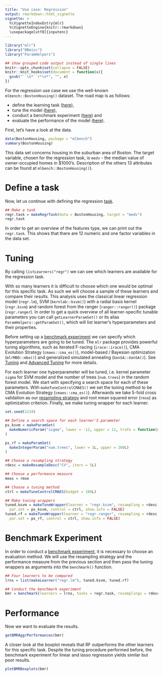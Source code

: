 ```yaml
---
title: "Use case: Regression"
output: rmarkdown::html_vignette
vignette: >
  %\VignetteIndexEntry{mlr}
  %\VignetteEngine{knitr::rmarkdown}
  \usepackage[utf8]{inputenc}
---
```


```r
library("mlr")
library("BBmisc")
library("ParamHelpers")

## show grouped code output instead of single lines
knitr::opts_chunk$set(collapse = FALSE)
knitr::knit_hooks$set(document = function(x){
  gsub("``\n*``r*\n*", "", x)
})
```

For the regression use case we use the well-known `mlbench::BostonHousing()` dataset. 
The road map is as follows:

* define the learning task  ([here](task.html)),
* tune the model ([here](tune.html)),
* conduct a benchmark experiment ([here](benchmark_experiments.html)) and
* evaluate the performance of the model ([here](performance.html)).

First, let's have a look at the data.

```r
data(BostonHousing, package = "mlbench")
summary(BostonHousing)
```

This data set concerns housing in the suburban area of Boston. 
The target variable, chosen for the regression task, is `medv` - the median value of owner-occupied homes in \$1000's. 
Description of the others 13 attributes can be found at `mlbench::BostonHousing()`).

# Define a task

Now, let us continue with defining the regression [task](task.html).

```r
## Make a task
regr.task = makeRegrTask(data = BostonHousing, target = "medv")
regr.task
```

In order to get an overview of the features type, we can print out the `regr.task`. 
This shows that there are 12 numeric and one factor variables in the data set.

# Tuning

By calling `listLearners("regr")` we can see which learners are available for the regression task.

With so many learners it is difficult to choose which one would be optimal for this specific task. 
As such we will choose a sample of these learners and compare their results. 
This analysis uses the classical linear regression model (`regr.lm`), SVM (`kernlab::ksvm()`) with a radial basis kernel (`regr.ksvm`) and random forest from the ranger (`ranger::ranger()`) package (`regr.ranger`). 
In order to get a quick overview of all learner-specific tunable parameters you can call `getLearnerParamSet()` or its alias `ParamHelpers::getParamSet()`, which will list learner's hyperparameters and their properties.

Before setting up a [benchmark experiment](benchmark_experiments.html) we can specify which hyperparameters are going to be tuned. 
The `mlr` package provides powerful tuning algorithms, such as iterated F-racing (`irace::irace()`), CMA Evolution Strategy (`cmaes::cma_es()`), model-based / Bayesian optimization (`mlrMBO::mbo()`) and generalized simulated annealing (`GenSA::GenSA()`). 
See [Tuning](tuning.html) and [Advanced Tuning](advanced_tune.html) for more details.

For each learner one hyperparameter will be tuned, i.e. kernel parameter `sigma` for SVM model and the number of trees (`num.trees`) in the random forest model. 
We start with specifying a search space for each of these parameters. 
With `makeTuneControlCMAES()` we set the tuning method to be CMA Evolution Strategy (`cmaes::cma_es()`). 
Afterwards we take 5-fold cross validation as our [resampling strategy](resample.html) and root mean squared error (`rmse`) as optimization criterion. 
Finally, we make tuning wrapper for each learner.

```r
set.seed(1234)

## Define a search space for each learner'S parameter
ps_ksvm = makeParamSet(
  makeNumericParam("sigma", lower = -12, upper = 12, trafo = function(x) 2^x)
)

ps_rf = makeParamSet(
  makeIntegerParam("num.trees", lower = 1L, upper = 200L)
)

## Choose a resampling strategy
rdesc = makeResampleDesc("CV", iters = 5L)

## Choose a performance measure
meas = rmse

## Choose a tuning method
ctrl = makeTuneControlCMAES(budget = 100L)

## Make tuning wrappers
tuned.ksvm = makeTuneWrapper(learner = "regr.ksvm", resampling = rdesc, measures = meas,
  par.set = ps_ksvm, control = ctrl, show.info = FALSE)
tuned.rf = makeTuneWrapper(learner = "regr.ranger", resampling = rdesc, measures = meas,
  par.set = ps_rf, control = ctrl, show.info = FALSE)
```

# Benchmark Experiment

In order to conduct a [benchmark experiment](benchmark_experiments.html), it is necessary to choose an evaluation method. 
We will use the resampling strategy and the performance measure from the previous section and then pass the tuning wrappers as arguments into the `benchmark()` function.

```r
## Four learners to be compared
lrns = list(makeLearner("regr.lm"), tuned.ksvm, tuned.rf)

## Conduct the benchmark experiment
bmr = benchmark(learners = lrns, tasks = regr.task, resamplings = rdesc, measures = rmse, show.info = FALSE)
```

# Performance

Now we want to evaluate the results.

```r
getBMRAggrPerformances(bmr)
```

A closer look at the boxplot reveals that RF outperforms the other learners for this specific task. 
Despite the tuning procedure performed before, the benchmark experiment for linear and lasso regression yields similar but poor results.

```r
plotBMRBoxplots(bmr)
```
